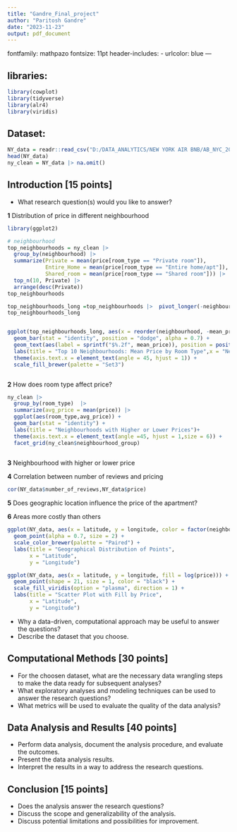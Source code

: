 ```yaml
---
title: "Gandre_Final_project"
author: "Paritosh Gandre"
date: "2023-11-23"
output: pdf_document
---
```


fontfamily: mathpazo
fontsize: 11pt
header-includes:
   - \linespread{1.05}
urlcolor: blue
---

## libraries:
```r
library(cowplot)
library(tidyverse)
library(alr4)
library(viridis)
```
## Dataset:
```r


NY_data = readr::read_csv("D:/DATA_ANALYTICS/NEW YORK AIR BNB/AB_NYC_2019.csv")
head(NY_data)
ny_clean = NY_data |> na.omit()

```

## Introduction [15 points]

* What research question(s) would you like to answer?

__1__ Distribution of price in different neighbourhood
```r
library(ggplot2)

# neighbourhood
top_neighbourhoods = ny_clean |> 
  group_by(neighbourhood) |> 
  summarize(Private = mean(price[room_type == "Private room"]),
            Entire_Home = mean(price[room_type == "Entire home/apt"]),
            Shared_room = mean(price[room_type == "Shared room"])) |> 
  top_n(10, Private) |> 
  arrange(desc(Private))
top_neighbourhoods

top_neighbourhoods_long =top_neighbourhoods |>  pivot_longer(-neighbourhood,names_to = "room_type",values_to = "mean_price") 
top_neighbourhoods_long


ggplot(top_neighbourhoods_long, aes(x = reorder(neighbourhood, -mean_price), y = mean_price, fill = room_type)) +
  geom_bar(stat = "identity", position = "dodge", alpha = 0.7) +
  geom_text(aes(label = sprintf("$%.2f", mean_price)), position = position_dodge(width = 0.9), vjust = -0.5, color = "black", size = 2.5) +
  labs(title = "Top 10 Neighbourhoods: Mean Price by Room Type",x = "Neighbourhood",y = "Mean Price") +
  theme(axis.text.x = element_text(angle = 45, hjust = 1)) +
  scale_fill_brewer(palette = "Set3")



```
__2__ How does room type affect price?
```r
ny_clean |>
  group_by(room_type)  |> 
  summarize(avg_price = mean(price)) |> 
  ggplot(aes(room_type,avg_price)) +
  geom_bar(stat = "identity") +
  labs(title = "Neighbourhoods with Higher or Lower Prices")+
  theme(axis.text.x = element_text(angle =45, hjust = 1,size = 6)) +
  facet_grid(ny_clean$neighbourhood_group)
  
```

__3__ Neighbourhood with higher or lower price

__4__ Correlation between number of reviews and pricing
```r
cor(NY_data$number_of_reviews,NY_data$price)

```

__5__ Does geographic location influence the price of the apartment?

__6__ Areas more costly than others
```r
ggplot(NY_data, aes(x = latitude, y = longitude, color = factor(neighbourhood_group))) +
  geom_point(alpha = 0.7, size = 2) +
  scale_color_brewer(palette = "Paired") +
  labs(title = "Geographical Distribution of Points",
       x = "Latitude",
       y = "Longitude")

ggplot(NY_data, aes(x = latitude, y = longitude, fill = log(price))) +
  geom_point(shape = 21, size = 1, color = "black") +
  scale_fill_viridis(option = "plasma", direction = 1) +
  labs(title = "Scatter Plot with Fill by Price",
       x = "Latitude",
       y = "Longitude")


```

* Why a data-driven, computational approach may be useful to answer the questions?
* Describe the dataset that you choose. 

## Computational Methods [30 points]

* For the choosen dataset, what are the necessary data wrangling steps to make the data ready for subsequent analyses?
* What exploratory analyses and modeling techniques can be used to answer the research questions?
* What metrics will be used to evaluate the quality of the data analysis?

## Data Analysis and Results [40 points]

* Perform data analysis, document the analysis procedure, and evaluate the outcomes.
* Present the data analysis results.
* Interpret the results in a way to address the research questions.

## Conclusion [15 points]

* Does the analysis answer the research questions? 
* Discuss the scope and generalizability of the analysis. 
* Discuss potential limitations and possibilities for improvement.
